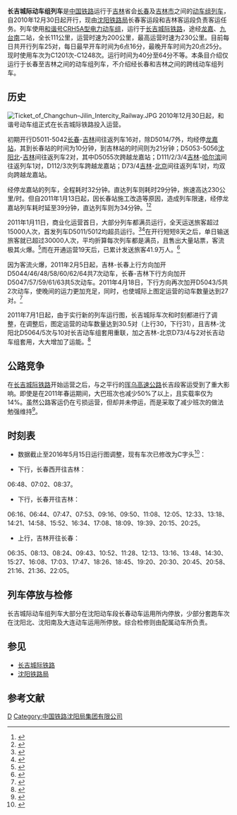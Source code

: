 {{Infobox CHNTrain
| name_bgcolor = blue
| Photo = Jilin Railway station platform with CRH5 in background.JPG
| Photoname = 停靠在[[吉林站|吉林站]]的[[和谐号CRH5型电力动车组|CRH5A型电力动车组]]
| 国铁列车 = 长吉城际动车组列车
| 开行 = 2010年12月30日
| 铁路局 = [[沈阳铁路局|沈阳铁路局]]
| 客运段 = 长春客运段、吉林客运段
| 等级 = [[城际动车组列车|城际动车组列车]]
| 曾用车次 =  D5009次-D5056次、D5058次、D5060次-D5066次、D5077次-D5078次
| 目前车次 = C1201次-C1248次
| 运行区间 = [[长春西站|长春西站]]/[[长春站|长春站]] ↔ [[吉林站|吉林站]]
| 途径线路 = [[长吉城际铁路|长吉城际铁路]]
| 发车时间 = 06:16-22:05（每日25对，50班）
| 终到时间 = 06:56-22:45
| 全程时间 = 40分钟-64分钟
| 停靠 = [[龙嘉站|龙嘉站]]、[[九台南站|九台南站]]
| 车体 = [[和谐号CRH5型电力动车组|CRH5A型电力动车组]]
}} 

'''长吉城际动车组列车'''是[[中国铁路|中国铁路]]运行于[[吉林|吉林]]省会[[长春|长春]]及[[吉林市|吉林市]]之间的[[普通动车组列车|动车组列车]]，自2010年12月30日起开行，现由[[沈阳铁路局|沈阳铁路局]]长春客运段和吉林客运段负责客运任务。列车使用[[和谐号CRH5型电力动车组|和谐号CRH5A型电力动车组]]，运行于[[长吉城际铁路|长吉城际铁路]]，途经[[龙嘉站|龙嘉]]、[[九台南站|九台南]]二站，全长111公里，运营时速为200公里，最高运营时速为230公里。目前每日共开行列车25对，每日最早开车时间为6点16分，最晚开车时间为20点25分。现时使用车次为C1201次-C1248次。运行时间为40分至64分不等。本条目介绍仅运行于长春至吉林之间的动车组列车，不介绍经长春和吉林之间的跨线动车组列车。

==历史==
[[File:Ticket_of_Changchun–Jilin_Intercity_Railway.JPG|thumb]]
2010年12月30日起，和谐号动车组正式在长吉城际铁路投入运营。

初期开行D5011-5042[[长春站|长春]]-[[吉林站|吉林]]间往返列车16对，除D5014/7外，均经停[[龙嘉站|龙嘉站]]，其到长春站的时间为10分钟，到吉林站的时间则为21分钟；D5053-5056[[沈阳北站|沈阳北]]-[[吉林站|吉林]]间往返列车2对，其中D5055次跨越龙嘉站；D111/2/3/4[[吉林站|吉林]]-[[哈尔滨站|哈尔滨]]间往返列车1对，D112/3次列车跨越龙嘉站；D73/4[[吉林站|吉林]]-[[北京站|北京]]间往返列车1对，均双向跨越龙嘉站。

经停龙嘉站的列车，全程耗时32分钟。直达列车则耗时29分钟，旅速高达230公里/时。但自2011年1月13日起，因长春站施工改造等原因，造成列车限速，经停龙嘉站列车耗时延至39分钟，直达列车则为34分钟。<ref>{{cite web |url=http://www.jlsina.com/news/xwhb/2011-1-14/6978.shtml |title=新文化报：长吉城铁时刻表调整 |accessdate=2011-01-14 |archive-url=https://web.archive.org/web/20140808065719/http://www.jlsina.com/news/xwhb/2011-1-14/6978.shtml |archive-date=2014-08-08 |dead-url=yes }}</ref><ref>{{cite web |url=http://news.huoche.com.cn/82109 |title=长春晚报：进出站减速致运时延长 长吉高铁由29分钟延至39分钟 |accessdate=2011-08-29 |deadurl=yes |archiveurl=https://web.archive.org/web/20110901182602/http://news.huoche.com.cn/82109 |archivedate=2011年9月1日 |df= }}</ref>

2011年1月11日，商业化运营首日，大部分列车都满员运行，全天运送旅客超过15000人次，首发列车D5011/5012均超员运行。<ref>{{cite web|url=http://www.chinajilin.com.cn/cswb/content/2011-01/08/content_2156820.htm|title=城市晚报：6日，吉林站售出长吉城际铁路动车组车票2967张|accessdate=2011-01-11|deadurl=yes|archiveurl=https://web.archive.org/web/20150923202839/http://www.chinajilin.com.cn/cswb/content/2011-01/08/content_2156820.htm|archivedate=2015-09-23}}</ref><ref>{{cite web |url=http://www.ccnews.gov.cn/xinwen/tpxw/tsdb/Pages/c1cef2c3-6158-4ccf-bea5-ebfbbcd6441e.aspx |title=长春日报：长吉城际高铁运行首日8600人抢先体验 |accessdate=2011-01-11 }}{{dead link|date=2018年5月 |bot=InternetArchiveBot |fix-attempted=yes }}</ref>在开行短短8天之后，单日输送旅客就已超过30000人次，平均折算每次列车都是满员，且售出大量站票，客流极其火爆。<ref>{{cite web|url=http://www.ccnews.gov.cn/xinwen/dbxw/zxzl/pages/07456855-48b3-4a78-af1e-826d52433ee8.aspx|title=吉林日报：长吉城际列车车长承诺：文明亲和服务 争创全国一流|accessdate=2011-01-11}}{{dead link|date=2018年5月 |bot=InternetArchiveBot |fix-attempted=yes }}</ref>而在开通运营19天后，已累计发送旅客41.9万人。<ref>{{cite web|url=http://www.peoplerail.com/xinwen/2011131/n062751929.html|title=人民铁道报：确保新线新装备质量稳定确保春运安全有序|accessdate=2011-01-31}}{{dead link|date=2018年5月 |bot=InternetArchiveBot |fix-attempted=yes }}</ref>

因为客流火爆，2011年2月5日起，吉林-长春上行方向加开D5044/46/48/58/60/62/64共7次动车，长春-吉林下行方向加开D5047/57/59/61/63共5次动车。2011年4月18日，下行方向再次加开D5043/5共2次动车，使晚间的运力更加充足，同时，也使城际上图定运营的动车数量达到27对。<ref>{{cite web|url=http://www.jlsina.com/news/cswb/2011-4-16/19998.shtml|title=城市晚报：自4月18日起长春至吉林间增开两列动车|accessdate=2011-04-27|archive-url=https://web.archive.org/web/20110419013552/http://www.jlsina.com/news/cswb/2011-4-16/19998.shtml|archive-date=2011-04-19|dead-url=yes}}</ref>

2011年7月1日起，由于实行新的列车运行图，长吉城际车次和时刻都进行了调整，在调整后，图定运营的动车数量达到30.5对（上行30，下行31），且吉林-沈阳北D5064/5次与10对长吉动车组套用重联，加之吉林-北京D73/4与2对长吉动车组套用，大大增加了运能。<ref>{{cite web|url=http://jcrbszb.chinajilin.com.cn/html/2011-06/27/content_2453554.htm|title=江城日报：7月1日起吉林车务段实行新的运行图|accessdate=2011-07-01}}{{dead link|date=2018年5月 |bot=InternetArchiveBot |fix-attempted=yes }}</ref>

== 公路竞争 ==
在[[长吉城际铁路|长吉城际铁路]]开始运营之后，与之平行的[[珲乌高速公路|珲乌高速公路]]长吉段客运受到了重大影响。即使是在2011年春运期间，大巴班次也减少50%了以上，且实载率仅为14%。虽然公路客运仍在亏损运营，但却并未停运，而是采取了减少班次的做法勉强维持<ref>{{cite web|url=http://www.chinajilin.com.cn/content/2011-02/24/content_2187575.htm|title=中国吉林网：长吉公路客运受长吉城际铁路冲击亏损运营|accessdate=2011-08-29|deadurl=yes|archiveurl=https://web.archive.org/web/20110917121430/http://www.chinajilin.com.cn/content/2011-02/24/content_2187575.htm|archivedate=2011-09-17}}</ref>。

== 时刻表 ==
*数据截止至2016年5月15日运行图调整，现有车次已修改为C字头<ref>{{cite web|url=https://kyfw.12306.cn/otn/leftTicket/init|title=旅客列车时刻表查询|publisher=中国铁路客户服务中心|accessdate=2014-07-05|archive-date=2015-06-27|archive-url=https://web.archive.org/web/20150627085340/https://kyfw.12306.cn/otn/leftTicket/init|dead-url=no}}</ref>：

*下行，长春西开往吉林：
06:48、07:02、08:37。

*下行，长春开往吉林：
06:16、06:44、07:47、07:53、09:16、09:50、11:08、12:05、12:33、13:18、14:21、14:58、15:52、16:34、17:08、18:09、19:39、20:15、20:25。

*上行，吉林开往长春：
06:35、08:13、08:24、09:43、10:52、11:28、12:13、13:16、13:48、14:30、15:27、16:08、17:03、17:47、18:26、18:45、19:20、20:30、20:45、20:58、21:16、21:36、22:05。

== 列车停放与检修 ==
长吉城际动车组列车大部分在沈阳动车段长春动车运用所内停放，少部分套跑车次在沈阳北、沈阳南及大连动车运用所停放。综合检修则由配属动车所负责。

== 参见 ==
* [[长吉城际铁路|长吉城际铁路]]
* [[沈阳铁路局|沈阳铁路局]]

== 参考文献 ==
{{reflist|2}}
{{中国动车组列车车次}}
{{沈阳铁路局}}

[[Category:中国铁路动车组列车车次|D]]
[[Category:中国铁路沈阳局集团有限公司|Category:中国铁路沈阳局集团有限公司]]